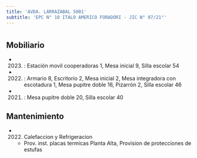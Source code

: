 ```yaml
---
title: 'AVDA. LARRAZABAL 5001'
subtitle: 'EPC N° 10 ITALO AMERICO FORADORI - JIC N° 07/21°'
---
```


#


## Mobiliario

*  (2023) : Estación movil cooperadoras 1, Mesa inicial 9, Silla escolar 54 

*  (2022) : Armario 8, Escritorio 2, Mesa inicial 2, Mesa integradora con escotadura 1, Mesa pupitre doble 16, Pizarrón 2, Silla escolar 46 

*  (2021) : Mesa pupitre doble 20, Silla escolar 40 





## Mantenimiento

*  (2022) Calefaccion y Refrigeracion 
    + Prov. inst. placas termicas Planta Alta, Provision de protecciones de estufas



